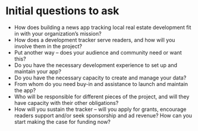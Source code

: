 
# Initial questions to ask
* How does building a news app tracking local real estate development fit in with your organization’s mission?
* How does a development tracker serve readers, and how will you involve them in the project? 
* Put another way – does your audience and community need or want this? 
* Do you have the necessary development experience to set up and maintain your app? 
* Do you have the necessary capacity to create and manage your data? 
* From whom do you need buy-in and assistance to launch and maintain the app? 
* Who will be responsible for different pieces of the project, and will they have capacity with their other obligations?
* How will you sustain the tracker – will you apply for grants, encourage readers support and/or seek sponsorship and ad revenue? How can you start making the case for funding now? 
<TableOfContents index={3} />
